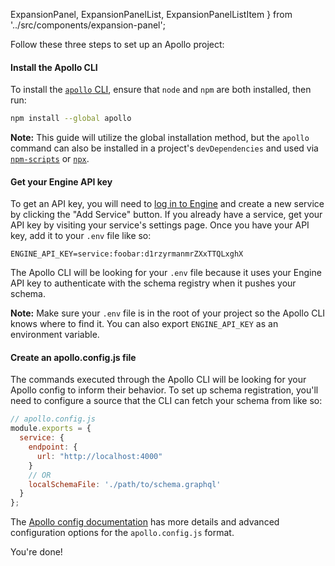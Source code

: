   ExpansionPanel,
  ExpansionPanelList,
  ExpansionPanelListItem
} from '../src/components/expansion-panel';

<ExpansionPanel title="How to configure an Apollo project">

Follow these three steps to set up an Apollo project:

<ExpansionPanelList>
<ExpansionPanelListItem number="1">

<h4>Install the Apollo CLI</h4>

To install the [`apollo` CLI](https://npm.im/apollo), ensure that `node` and `npm` are both installed, then run:

```bash
npm install --global apollo
```

**Note:** This guide will utilize the global installation method, but the `apollo` command can also be installed in a project's `devDependencies` and used via [`npm-scripts`](https://docs.npmjs.com/misc/scripts) or [`npx`](https://npm.im/npx).

</ExpansionPanelListItem>
<ExpansionPanelListItem number="2">

<h4>Get your Engine API key</h4>

To get an API key, you will need to [log in to Engine](https://engine.apollographql.com) and create a new service by clicking the "Add Service" button. If you already have a service, get your API key by visiting your service's settings page. Once you have your API key, add it to your `.env` file like so:

```
ENGINE_API_KEY=service:foobar:d1rzyrmanmrZXxTTQLxghX
```

The Apollo CLI will be looking for your `.env` file because it uses your Engine API key to authenticate with the schema registry when it pushes your schema.

**Note:** Make sure your `.env` file is in the root of your project so the Apollo CLI knows where to find it. You can also export `ENGINE_API_KEY` as an environment variable.

</ExpansionPanelListItem>
<ExpansionPanelListItem number="3">

<h4>Create an apollo.config.js file</h4>

The commands executed through the Apollo CLI will be looking for your Apollo config to inform their behavior. To set up schema registration, you'll need to configure a source that the CLI can fetch your schema from like so:

```js
// apollo.config.js
module.exports = {
  service: {
    endpoint: {
      url: "http://localhost:4000"
    }
    // OR
    localSchemaFile: './path/to/schema.graphql'
  }
};
```

The [Apollo config documentation](https://www.apollographql.com/docs/references/apollo-config/#clientservice) has more details and advanced configuration options for the `apollo.config.js` format.

</ExpansionPanelListItem>
<ExpansionPanelListItem number="check">
  You're done!
</ExpansionPanelListItem>
</ExpansionPanelList>

</ExpansionPanel>
